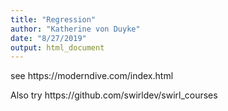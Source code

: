 ```yaml
---
title: "Regression"
author: "Katherine von Duyke"
date: "8/27/2019"
output: html_document
---
```

 see https://moderndive.com/index.html
 
 Also try https://github.com/swirldev/swirl_courses